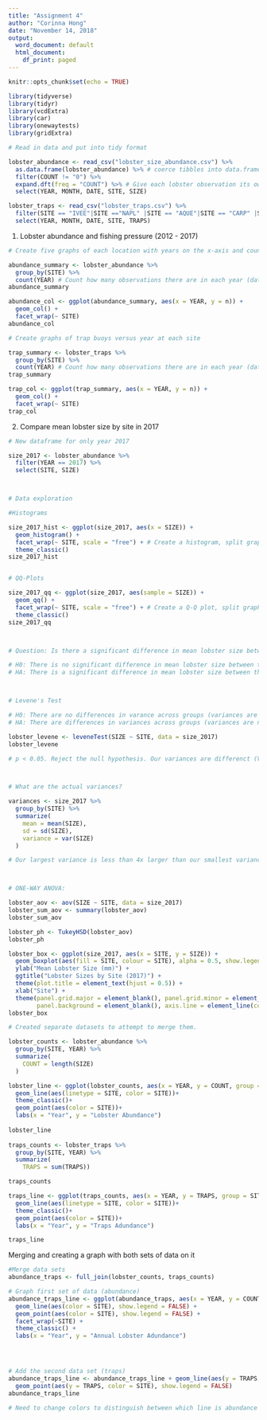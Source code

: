 ```yaml
---
title: "Assignment 4"
author: "Corinna Hong"
date: "November 14, 2018"
output:
  word_document: default
  html_document:
    df_print: paged
---
```


```r
knitr::opts_chunk$set(echo = TRUE)
```

```r

library(tidyverse)
library(tidyr)
library(vcdExtra)
library(car)
library(onewaytests)
library(gridExtra)

```


```r

# Read in data and put into tidy format

lobster_abundance <- read_csv("lobster_size_abundance.csv") %>% 
  as.data.frame(lobster_abundance) %>% # coerce tibbles into data.frame
  filter(COUNT != "0") %>% 
  expand.dft(freq = "COUNT") %>% # Give each lobster observation its own row
  select(YEAR, MONTH, DATE, SITE, SIZE)

lobster_traps <- read_csv("lobster_traps.csv") %>%
  filter(SITE == "IVEE"|SITE =="NAPL" |SITE == "AQUE"|SITE == "CARP" |SITE == "MOHK") %>% 
  select(YEAR, MONTH, DATE, SITE, TRAPS)

```


1. Lobster abundance and fishing pressure (2012 - 2017)

```r

# Create five graphs of each location with years on the x-axis and count of lobsters on y-axis

abundance_summary <- lobster_abundance %>% 
  group_by(SITE) %>% 
  count(YEAR) # Count how many observations there are in each year (data is grouped by site)
abundance_summary

abundance_col <- ggplot(abundance_summary, aes(x = YEAR, y = n)) +
  geom_col() +
  facet_wrap(~ SITE)
abundance_col

# Create graphs of trap buoys versus year at each site

trap_summary <- lobster_traps %>% 
  group_by(SITE) %>% 
  count(YEAR) # Count how many observations there are in each year (data is grouped by site)
trap_summary

trap_col <- ggplot(trap_summary, aes(x = YEAR, y = n)) +
  geom_col() +
  facet_wrap(~ SITE)
trap_col

```

2. Compare mean lobster size by site in 2017 

```r

# New dataframe for only year 2017

size_2017 <- lobster_abundance %>% 
  filter(YEAR == 2017) %>% 
  select(SITE, SIZE) 



# Data exploration

#Histograms

size_2017_hist <- ggplot(size_2017, aes(x = SIZE)) +
  geom_histogram() +
  facet_wrap(~ SITE, scale = "free") + # Create a histogram, split graphic visualization by site. Give each histogram its own y-axis scale
  theme_classic()
size_2017_hist


# QQ-Plots

size_2017_qq <- ggplot(size_2017, aes(sample = SIZE)) +
  geom_qq() +
  facet_wrap(~ SITE, scale = "free") + # Create a Q-Q plot, split graphic visualization by site. Give each Q-Q Plot its own y-axis scale
  theme_classic()
size_2017_qq



# Question: Is there a significant difference in mean lobster size between the five sites?

# H0: There is no significant difference in mean lobster size between the five sites
# HA: There is a significant difference in mean lobster size between the five sites



# Levene's Test 

# H0: There are no differences in varance across groups (variances are equal)
# HA: There are differences in variances across groups (variances are not equal)

lobster_levene <- leveneTest(SIZE ~ SITE, data = size_2017)
lobster_levene

# p < 0.05. Reject the null hypothesis. Our variances are differenct (Variances are not equal)



# What are the actual variances?

variances <- size_2017 %>% 
  group_by(SITE) %>% 
  summarize(
    mean = mean(SIZE),
    sd = sd(SIZE),
    variance = var(SIZE)
  )

# Our largest variance is less than 4x larger than our smallest variance



# ONE-WAY ANOVA:

lobster_aov <- aov(SIZE ~ SITE, data = size_2017)
lobster_sum_aov <- summary(lobster_aov)
lobster_sum_aov

lobster_ph <- TukeyHSD(lobster_aov)
lobster_ph

```



```r

lobster_box <- ggplot(size_2017, aes(x = SITE, y = SIZE)) +
  geom_boxplot(aes(fill = SITE, colour = SITE), alpha = 0.5, show.legend = FALSE) +
  ylab("Mean Lobster Size (mm)") +
  ggtitle("Lobster Sizes by Site (2017)") +
  theme(plot.title = element_text(hjust = 0.5)) +
  xlab("Site") +
  theme(panel.grid.major = element_blank(), panel.grid.minor = element_blank(),
        panel.background = element_blank(), axis.line = element_line(colour = "black"))
lobster_box

```



```r

# Created separate datasets to attempt to merge them. 

lobster_counts <- lobster_abundance %>%
  group_by(SITE, YEAR) %>% 
  summarize(
    COUNT = length(SIZE)
  )

lobster_line <- ggplot(lobster_counts, aes(x = YEAR, y = COUNT, group = SITE)) + 
  geom_line(aes(linetype = SITE, color = SITE))+
  theme_classic()+
  geom_point(aes(color = SITE))+
  labs(x = "Year", y = "Lobster Abundance")
  
lobster_line
  
traps_counts <- lobster_traps %>% 
  group_by(SITE, YEAR) %>% 
  summarize(
    TRAPS = sum(TRAPS))

traps_counts

traps_line <- ggplot(traps_counts, aes(x = YEAR, y = TRAPS, group = SITE)) + 
  geom_line(aes(linetype = SITE, color = SITE))+
  theme_classic()+
  geom_point(aes(color = SITE))+
  labs(x = "Year", y = "Traps Adundance")

traps_line
```

Merging and creating a graph with both sets of data on it
```r

#Merge data sets
abundance_traps <- full_join(lobster_counts, traps_counts) 

# Graph first set of data (abundance)
abundance_traps_line <- ggplot(abundance_traps, aes(x = YEAR, y = COUNT)) + 
  geom_line(aes(color = SITE), show.legend = FALSE) +
  geom_point(aes(color = SITE), show.legend = FALSE) +
  facet_wrap(~SITE) +
  theme_classic() +
  labs(x = "Year", y = "Annual Lobster Adundance")




# Add the second data set (traps)
abundance_traps_line <- abundance_traps_line + geom_line(aes(y = TRAPS, color = SITE), show.legend = FALSE) + 
  geom_point(aes(y = TRAPS, color = SITE), show.legend = FALSE)
abundance_traps_line

# Need to change colors to distinguish between which line is abundance (lower one) and which are traps (higher one)


```







